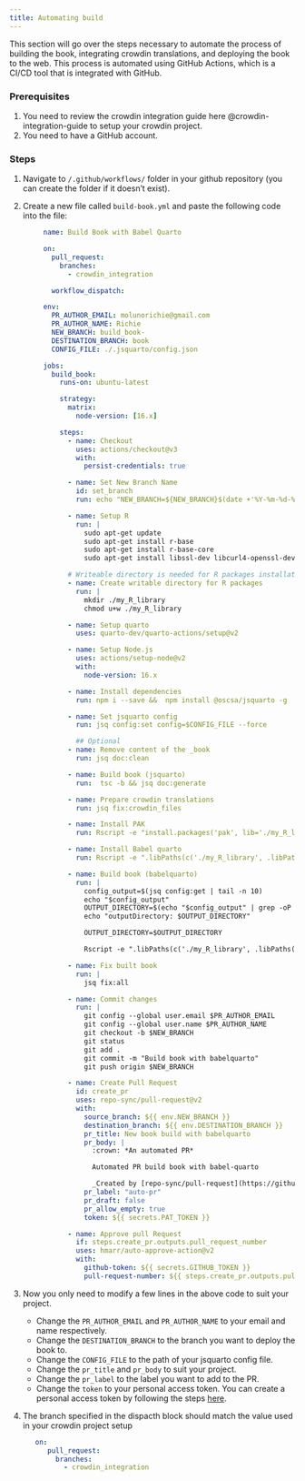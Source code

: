```yaml
--- 
title: Automating build 
---
```


This section will go over the steps necessary to automate the process of building the book, integrating crowdin translations, and deploying the book to the web. This process is automated using GitHub Actions, which is a CI/CD tool that is integrated with GitHub. 

### Prerequisites
1. You need to review the crowdin integration guide here @crowdin-integration-guide to setup your crowdin project. 
2. You need to have a GitHub account.


### Steps
1. Navigate to `/.github/workflows/` folder in your github repository (you can create the folder if it doesn't exist).

2. Create a new file called `build-book.yml` and paste the following code into the file:

   ```yaml
        name: Build Book with Babel Quarto

        on:
          pull_request:
            branches:
              - crowdin_integration
         
          workflow_dispatch:

        env:
          PR_AUTHOR_EMAIL: molunorichie@gmail.com
          PR_AUTHOR_NAME: Richie
          NEW_BRANCH: build_book-
          DESTINATION_BRANCH: book
          CONFIG_FILE: ./.jsquarto/config.json

        jobs:
          build_book:
            runs-on: ubuntu-latest

            strategy:
              matrix:
                node-version: [16.x]
           
            steps:
              - name: Checkout
                uses: actions/checkout@v3
                with:
                  persist-credentials: true

              - name: Set New Branch Name
                id: set_branch
                run: echo "NEW_BRANCH=${NEW_BRANCH}$(date +'%Y-%m-%d-%H-%M-%S')" >> $GITHUB_ENV

              - name: Setup R
                run: |
                  sudo apt-get update
                  sudo apt-get install r-base
                  sudo apt-get install r-base-core
                  sudo apt-get install libssl-dev libcurl4-openssl-dev libxml2-dev

              # Writeable directory is needed for R packages installation, installing to the default library path is not allowed
              - name: Create writable directory for R packages
                run: |
                  mkdir ./my_R_library
                  chmod u+w ./my_R_library

              - name: Setup quarto
                uses: quarto-dev/quarto-actions/setup@v2

              - name: Setup Node.js
                uses: actions/setup-node@v2
                with:
                  node-version: 16.x

              - name: Install dependencies
                run: npm i --save &&  npm install @oscsa/jsquarto -g

              - name: Set jsquarto config
                run: jsq config:set config=$CONFIG_FILE --force

                ## Optional
              - name: Remove content of the _book
                run: jsq doc:clean

              - name: Build book (jsquarto) 
                run:  tsc -b && jsq doc:generate

              - name: Prepare crowdin translations
                run: jsq fix:crowdin_files 

              - name: Install PAK
                run: Rscript -e "install.packages('pak', lib='./my_R_library')"
                  
              - name: Install Babel quarto
                run: Rscript -e ".libPaths(c('./my_R_library', .libPaths())); library(pak); pak::pak('ropensci-review-tools/babelquarto', lib='./my_R_library')"

              - name: Build book (babelquarto) 
                run: |
                  config_output=$(jsq config:get | tail -n 10)
                  echo "$config_output"
                  OUTPUT_DIRECTORY=$(echo "$config_output" | grep -oP '(?<=outputDirectory: ).*' | tr -d "',")
                  echo "outputDirectory: $OUTPUT_DIRECTORY"

                  OUTPUT_DIRECTORY=$OUTPUT_DIRECTORY

                  Rscript -e ".libPaths(c('./my_R_library', .libPaths())); library(babelquarto); project_dir <- '$OUTPUT_DIRECTORY'; babelquarto::render_book(project_path = project_dir)"

              - name: Fix built book
                run: |
                  jsq fix:all

              - name: Commit changes
                run: |
                  git config --global user.email $PR_AUTHOR_EMAIL
                  git config --global user.name $PR_AUTHOR_NAME
                  git checkout -b $NEW_BRANCH
                  git status
                  git add .
                  git commit -m "Build book with babelquarto"
                  git push origin $NEW_BRANCH

              - name: Create Pull Request
                id: create_pr
                uses: repo-sync/pull-request@v2
                with:
                  source_branch: ${{ env.NEW_BRANCH }}
                  destination_branch: ${{ env.DESTINATION_BRANCH }} 
                  pr_title: New book build with babelquarto
                  pr_body: |
                    :crown: *An automated PR*

                    Automated PR build book with babel-quarto

                    _Created by [repo-sync/pull-request](https://github.com/repo-sync/pull-request)_
                  pr_label: "auto-pr"
                  pr_draft: false
                  pr_allow_empty: true
                  token: ${{ secrets.PAT_TOKEN }}

              - name: Approve pull Request
                if: steps.create_pr.outputs.pull_request_number
                uses: hmarr/auto-approve-action@v2
                with:
                  github-token: ${{ secrets.GITHUB_TOKEN }}
                  pull-request-number: ${{ steps.create_pr.outputs.pull_request_number }}
    ```

3. Now you only need to modify a few lines in the above code to suit your project. 

    - Change the `PR_AUTHOR_EMAIL` and `PR_AUTHOR_NAME` to your email and name respectively.
    - Change the `DESTINATION_BRANCH` to the branch you want to deploy the book to.
    - Change the `CONFIG_FILE` to the path of your jsquarto config file.
    - Change the `pr_title` and `pr_body` to suit your project.
    - Change the `pr_label` to the label you want to add to the PR.
    - Change the `token` to your personal access token. You can create a personal access token by following the steps [here](https://docs.github.com/en/authentication/keeping-your-account-and-data-secure/creating-a-personal-access-token).

3.  The branch specified in the dispacth block should match the value used in your crowdin project setup

    ```yaml
       on:
          pull_request:
            branches:
              - crowdin_integration
    ```
